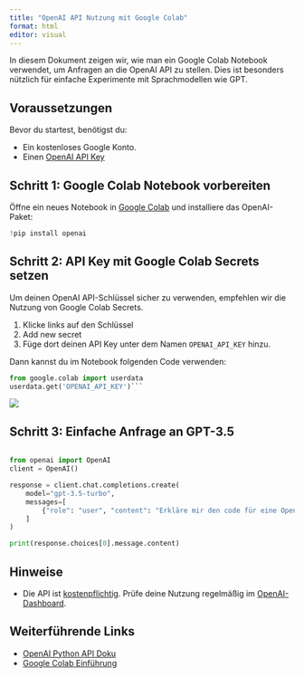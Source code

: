 ```yaml
---
title: "OpenAI API Nutzung mit Google Colab"
format: html
editor: visual
---
```


In diesem Dokument zeigen wir, wie man ein Google Colab Notebook verwendet, um Anfragen an die OpenAI API zu stellen. Dies ist besonders nützlich für einfache Experimente mit Sprachmodellen wie GPT.

## Voraussetzungen

Bevor du startest, benötigst du:

-   Ein kostenloses Google Konto.
-   Einen [OpenAI API Key](https://platform.openai.com/account/api-keys)

## Schritt 1: Google Colab Notebook vorbereiten

Öffne ein neues Notebook in [Google Colab](https://colab.research.google.com/) und installiere das OpenAI-Paket:

``` python
!pip install openai
```

## Schritt 2: API Key mit Google Colab Secrets setzen

Um deinen OpenAI API-Schlüssel sicher zu verwenden, empfehlen wir die Nutzung von Google Colab Secrets.

1.  Klicke links auf den Schlüssel
2.  Add new secret
3.  Füge dort deinen API Key unter dem Namen `OPENAI_API_KEY` hinzu.

Dann kannst du im Notebook folgenden Code verwenden:

``` python
from google.colab import userdata
userdata.get('OPENAI_API_KEY')```
```

![](colab_secrets.png)

## Schritt 3: Einfache Anfrage an GPT-3.5

``` python

from openai import OpenAI
client = OpenAI()

response = client.chat.completions.create(
    model="gpt-3.5-turbo",
    messages=[
        {"role": "user", "content": "Erkläre mir den code für eine OpenAI API ChatCompletion in einfachen Worten."}
    ]
)

print(response.choices[0].message.content)
```

## Hinweise

-   Die API ist [kostenpflichtig](https://platform.openai.com/docs/pricing). Prüfe deine Nutzung regelmäßig im [OpenAI-Dashboard](https://platform.openai.com/usage).

## Weiterführende Links

-   [OpenAI Python API Doku](https://platform.openai.com/docs/quickstart?api-mode=chat)
-   [Google Colab Einführung](https://colab.research.google.com/notebooks/intro.ipynb)